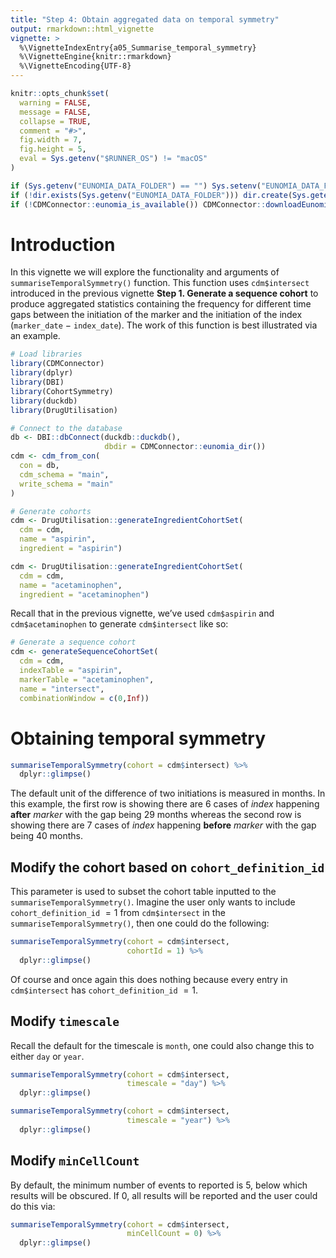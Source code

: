 ```yaml
---
title: "Step 4: Obtain aggregated data on temporal symmetry"
output: rmarkdown::html_vignette
vignette: >
  %\VignetteIndexEntry{a05_Summarise_temporal_symmetry}
  %\VignetteEngine{knitr::rmarkdown}
  %\VignetteEncoding{UTF-8}
---
```


```r
knitr::opts_chunk$set(
  warning = FALSE,
  message = FALSE,
  collapse = TRUE,
  comment = "#>",
  fig.width = 7,
  fig.height = 5,
  eval = Sys.getenv("$RUNNER_OS") != "macOS"
)
```

```r
if (Sys.getenv("EUNOMIA_DATA_FOLDER") == "") Sys.setenv("EUNOMIA_DATA_FOLDER" = tempdir())
if (!dir.exists(Sys.getenv("EUNOMIA_DATA_FOLDER"))) dir.create(Sys.getenv("EUNOMIA_DATA_FOLDER"))
if (!CDMConnector::eunomia_is_available()) CDMConnector::downloadEunomiaData()
```

# Introduction
In this vignette we will explore the functionality and arguments of `summariseTemporalSymmetry()` function. This function uses `cdm$intersect` introduced in the previous vignette **Step 1. Generate a sequence cohort** to produce aggregated statistics containing the frequency for different time gaps between the initiation of the marker and the initiation of the index (`marker_date` $-$ `index_date`). The work of this function is best illustrated via an example. 

```r
# Load libraries
library(CDMConnector)
library(dplyr)
library(DBI)
library(CohortSymmetry)
library(duckdb)
library(DrugUtilisation)

# Connect to the database
db <- DBI::dbConnect(duckdb::duckdb(), 
                     dbdir = CDMConnector::eunomia_dir())
cdm <- cdm_from_con(
  con = db,
  cdm_schema = "main",
  write_schema = "main"
)

# Generate cohorts
cdm <- DrugUtilisation::generateIngredientCohortSet(
  cdm = cdm,
  name = "aspirin",
  ingredient = "aspirin")

cdm <- DrugUtilisation::generateIngredientCohortSet(
  cdm = cdm,
  name = "acetaminophen",
  ingredient = "acetaminophen")
```

Recall that in the previous vignette, we've used `cdm$aspirin` and `cdm$acetaminophen` to generate `cdm$intersect` like so:

```r
# Generate a sequence cohort
cdm <- generateSequenceCohortSet(
  cdm = cdm,
  indexTable = "aspirin",
  markerTable = "acetaminophen",
  name = "intersect",
  combinationWindow = c(0,Inf))
```

# Obtaining temporal symmetry

```r
summariseTemporalSymmetry(cohort = cdm$intersect) %>% 
  dplyr::glimpse()
```

The default unit of the difference of two initiations is measured in months. In this example, the first row is showing there are $6$ cases of *index* happening **after** *marker* with the gap being $29$ months whereas the second row is showing there are $7$ cases of *index* happening **before** *marker* with the gap being $40$ months.

## Modify the cohort based on `cohort_definition_id`

This parameter is used to subset the cohort table inputted to the `summariseTemporalSymmetry()`. Imagine the user only wants to include `cohort_definition_id` $= 1$ from `cdm$intersect` in the `summariseTemporalSymmetry()`, then one could do the following:

```r
summariseTemporalSymmetry(cohort = cdm$intersect,
                          cohortId = 1) %>% 
  dplyr::glimpse()
```

Of course and once again this does nothing because every entry in `cdm$intersect` has `cohort_definition_id` $= 1$.

## Modify `timescale`

Recall the default for the timescale is `month`, one could also change this to either `day` or `year`.

```r
summariseTemporalSymmetry(cohort = cdm$intersect,
                          timescale = "day") %>% 
  dplyr::glimpse()
```

```r
summariseTemporalSymmetry(cohort = cdm$intersect,
                          timescale = "year") %>% 
  dplyr::glimpse()
```

## Modify `minCellCount`

By default, the minimum number of events to reported is 5, below which results will be obscured. If 0, all results will be reported and the user could do this via: 

```r
summariseTemporalSymmetry(cohort = cdm$intersect,
                          minCellCount = 0) %>% 
  dplyr::glimpse()
```
